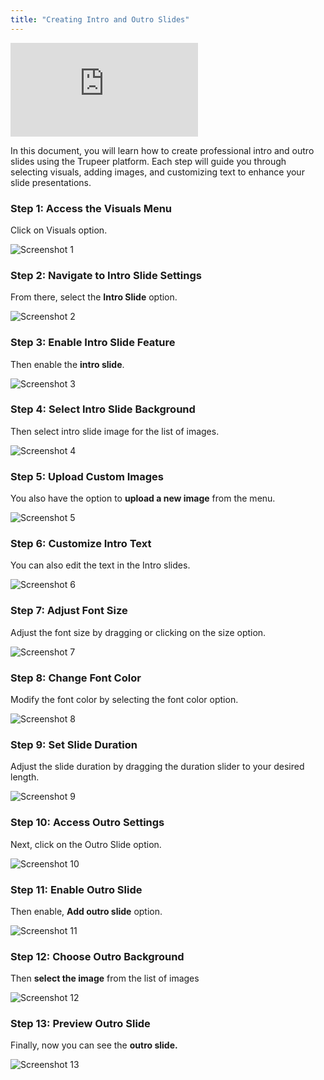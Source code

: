 ```yaml
---
title: "Creating Intro and Outro Slides"
---
```


<iframe
  src="https://app.trupeer.ai/embed?slug=qfatBJ"
  className="w-full aspect-video rounded-lg overflow-hidden"
  frameborder="0"
  allowfullscreen="true"
></iframe>

In this document, you will learn how to create professional intro and outro slides using the Trupeer platform. Each step will guide you through selecting visuals, adding images, and customizing text to enhance your slide presentations.

### Step 1: Access the Visuals Menu

Click on Visuals option.

![Screenshot 1](images/intro-outro/image1.jpg)

### Step 2: Navigate to Intro Slide Settings

From there, select the **Intro Slide** option.

![Screenshot 2](images/intro-outro/image2.jpg)

### Step 3: Enable Intro Slide Feature

Then enable the **intro slide**.

![Screenshot 3](images/intro-outro/image3.jpg)

### Step 4: Select Intro Slide Background

Then select intro slide image for the list of images.

![Screenshot 4](images/intro-outro/image4.jpg)

### Step 5: Upload Custom Images

You also have the option to **upload a new image** from the menu.

![Screenshot 5](images/intro-outro/image5.jpg)

### Step 6: Customize Intro Text

You can also edit the text in the Intro slides.

![Screenshot 6](images/intro-outro/image6.jpg)

### Step 7: Adjust Font Size

Adjust the font size by dragging or clicking on the size option.

![Screenshot 7](images/intro-outro/image7.jpg)

### Step 8: Change Font Color

Modify the font color by selecting the font color option.

![Screenshot 8](images/intro-outro/image8.jpg)

### Step 9: Set Slide Duration

Adjust the slide duration by dragging the duration slider to your desired length.

![Screenshot 9](images/intro-outro/image9.jpg)

### Step 10: Access Outro Settings

Next, click on the Outro Slide option.

![Screenshot 10](images/intro-outro/image10.jpg)

### Step 11: Enable Outro Slide

Then enable, **Add outro slide** option.

![Screenshot 11](images/intro-outro/image11.jpg)

### Step 12: Choose Outro Background

Then **select the image** from the list of images

![Screenshot 12](images/intro-outro/image12.jpg)

### Step 13: Preview Outro Slide

Finally, now you can see the **outro slide.**

![Screenshot 13](images/intro-outro/image13.jpg)
